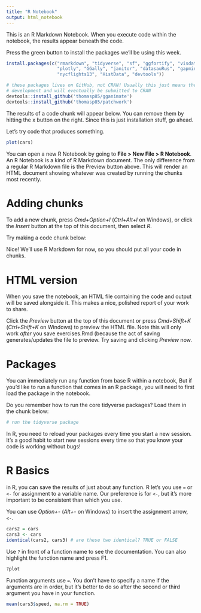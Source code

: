 ```yaml
---
title: "R Notebook"
output: html_notebook
---
```


This is an R Markdown Notebook. When you execute code within the notebook, the results appear beneath the code. 

Press the green button to install the packages we'll be using this week.

```r
install.packages(c("rmarkdown", "tidyverse", "sf", "ggfortify", "visdat", 
                   "plotly", "GGally", "janitor", "datasauRus", "gapminder", 
                   "nycflights13", "HistData", "devtools"))

# these packages lives on GitHub, not CRAN! Usually this just means they are in 
# development and will eventually be submitted to CRAN
devtools::install_github('thomasp85/gganimate') 
devtools::install_github('thomasp85/patchwork') 
```

The results of a code chunk will appear below. You can remove them by hitting the x button on the right. Since this is just installation stuff, go ahead.

Let's try code that produces something.

```r
plot(cars)
```


You can open a new R Notebook by going to **File > New File > R Notebook**. An R Notebook is a kind of R Markdown document. The only difference from a regular R Markdown file is the Preview button above. This will render an HTML document showing whatever was created by running the chunks most recently.

# Adding chunks

To add a new chunk, press *Cmd+Option+I* (*Ctrl+Alt+I* on Windows), or click the *Insert* button at the top of this document, then select *R*. 

Try making a code chunk below:



Nice! We'll use R Markdown for now, so you should put all your code in chunks.

# HTML version

When you save the notebook, an HTML file containing the code and output will be saved alongside it. This makes a nice, polished report of your work to share.

Click the *Preview* button at the top of this document or press *Cmd+Shift+K* (*Ctrl+Shift+K* on Windows) to preview the HTML file. Note this will only work _after_ you save exercises.Rmd (because the act of saving generates/updates the file to preview. Try saving and clicking *Preview* now.

# Packages

You can immediately run any function from base R within a notebook, But if you'd like to run a function that comes in an R package, you will need to first load the package in the notebook.

Do you remember how to run the core tidyverse packages? Load them in the chunk below:

```r
# run the tidyverse package


```

In R, you need to reload your packages every time you start a new session. It's a good habit to start new sessions every time so that you know your code is working without bugs!

# R Basics

in R, you can save the results of just about any function. R let's you use `=` or `<-` for assignment to a variable name. Our preference is for `<-`, but it's more important to be consistent than which you use. 

You can use *Option+-* (*Alt+-* on Windows) to insert the assignment arrow, `<-`.

```r
cars2 = cars
cars3 <- cars
identical(cars2, cars3) # are these two identical? TRUE or FALSE
```

Use `?` in front of a function name to see the documentation. You can also highlight the function name and press F1.

```r
?plot
```

Function arguments use `=`. You don't have to specify a name if the arguments are in order, but it's better to do so after the second or third argument you have in your function.

```r
mean(cars3$speed, na.rm = TRUE)
```

